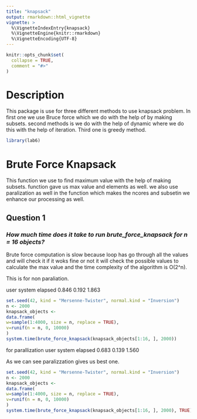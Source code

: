 ```yaml
---
title: "knapsack"
output: rmarkdown::html_vignette
vignette: >
  %\VignetteIndexEntry{knapsack}
  %\VignetteEngine{knitr::rmarkdown}
  %\VignetteEncoding{UTF-8}
---
```


```r
knitr::opts_chunk$set(
  collapse = TRUE,
  comment = "#>"
)
```
# Description 

This package is use for three different  methods to use knapsack problem.
In first one we use Bruce force which we do with the help of by making subsets.
second methods is we do with the help of dynamic where we do this with the help of iteration.
Third one is greedy method.



```r
library(lab6)
```
# Brute Force Knapsack
This function we use to find maximum value with the help of making subsets. function gave us max value and elements as well.
we also use paralization as well in the function which makes the ncores and subsetin we enhance our processing as well.

## Question 1
### *How much time does it take to run brute_force_knapsack for n = 16 objects?*
Brute force computation is slow because loop has go through all the values and will check it if it woks fine or not it will check the possible values to calculate the max value and the time complexity of the algorithm is O(2^n).

This is for non paraliation.

  user       system       elapsed 
  0.846      0.192        1.863 
  
```r

set.seed(42, kind = "Mersenne-Twister", normal.kind = "Inversion")
n <- 2000
knapsack_objects <-
data.frame(
w=sample(1:4000, size = n, replace = TRUE),
v=runif(n = n, 0, 10000)
)
system.time(brute_force_knapsack(knapsack_objects[1:16, ], 2000))
```

for parallization
 user                  system                 elapsed 
  0.683                0.139                   1.560 


As we can see paralizzation gives us best one.
```r

set.seed(42, kind = "Mersenne-Twister", normal.kind = "Inversion")
n <- 2000
knapsack_objects <-
data.frame(
w=sample(1:4000, size = n, replace = TRUE),
v=runif(n = n, 0, 10000)
)
system.time(brute_force_knapsack(knapsack_objects[1:16, ], 2000), TRUE)
```
